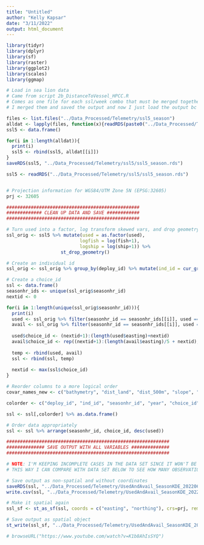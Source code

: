 ```yaml
---
title: "Untitled"
author: "Kelly Kapsar"
date: "3/11/2022"
output: html_document
---
```


```r
library(tidyr)
library(dplyr)
library(sf)
library(raster)
library(ggplot2)
library(scales)
library(ggmap)

```


```r
# Load in sea lion data 
# Came from script 2b_DistanceToVessel_HPCC.R
# Comes as one file for each ssl/week combo that must be merged together
# I merged them and saved the output and now I just load the output bc it takes a while to merge

files <- list.files("../Data_Processed/Telemetry/ssl5_season")
alldat <- lapply(files, function(x){readRDS(paste0("../Data_Processed/Telemetry/ssl5_season/", x))})
ssl5 <- data.frame()

for(i in 1:length(alldat)){
  print(i)
  ssl5 <- rbind(ssl5, alldat[[i]])
}
saveRDS(ssl5, "../Data_Processed/Telemetry/ssl5/ssl5_season.rds")

ssl5 <- readRDS("../Data_Processed/Telemetry/ssl5/ssl5_season.rds")


# Projection information for WGS84/UTM Zone 5N (EPSG:32605)
prj <- 32605

```

```r

#################################################
############# CLEAN UP DATA AND SAVE ############ 
#################################################

# Turn used into a factor, log transform skewed vars, and drop geometry
ssl_orig <- ssl5 %>% mutate(used = as.factor(used), 
                           logfish = log(fish+1), 
                           logship = log(ship+1)) %>% 
                    st_drop_geometry()

# Create an individual id
ssl_orig <- ssl_orig %>% group_by(deploy_id) %>% mutate(ind_id = cur_group_id())

# Create a choice_id
ssl <- data.frame()
seasonhr_ids <- unique(ssl_orig$seasonhr_id)
nextid <- 0

for(i in 1:length(unique(ssl_orig$seasonhr_id))){
  print(i)
  used <- ssl_orig %>% filter(seasonhr_id == seasonhr_ids[[i]], used == 1)
  avail <- ssl_orig %>% filter(seasonhr_id == seasonhr_ids[[i]], used == 0)
  
  used$choice_id <- (nextid+1):(length(used$easting)+nextid)
  avail$choice_id <- rep((nextid+1):(length(avail$easting)/5 + nextid), each=5)
  
  temp <- rbind(used, avail)
  ssl <- rbind(ssl, temp)
  
  nextid <- max(ssl$choice_id)
}

# Reorder columns to a more logical order 
covar_names_new <- c("bathymetry", "dist_land", "dist_500m", "slope", "sst", "wind", "logship", "logfish", "prox_fish_km_new", "prox_ship_km_new")

colorder <- c("deploy_id", "ind_id", "seasonhr_id", "year", "choice_id", "used", "northing", "easting", all_of(covar_names_new))

ssl <- ssl[,colorder] %>% as.data.frame()

# Order data appropriately 
ssl <- ssl %>% arrange(seasonhr_id, choice_id, desc(used))


```

```r


############################################################
############## SAVE OUTPUT WITH ALL VARIABLES ############## 
############################################################

# NOTE: I'M KEEPING INCOMPLETE CASES IN THE DATA SET SINCE IT WON'T BE USED FOR ANALYSIS
# THIS WAY I CAN COMPARE WITH DATA SET BELOW TO SEE HOW MANY OBSERVATIONS WERE REMOVED 

# Save output as non-spatial and without coordinates
saveRDS(ssl, "../Data_Processed/Telemetry/UsedAndAvail_SeasonKDE_20220615.rds")
write.csv(ssl, "../Data_Processed/Telemetry/UsedAndAvail_SeasonKDE_20220615.csv")

# Make it spatial again
ssl_sf <- st_as_sf(ssl, coords = c("easting", "northing"), crs=prj, remove=FALSE)

# Save output as spatial object
st_write(ssl_sf, "../Data_Processed/Telemetry/UsedAndAvail_SeasonKDE_20220615.shp")

# browseURL("https://www.youtube.com/watch?v=K1b8AhIsSYQ")

```